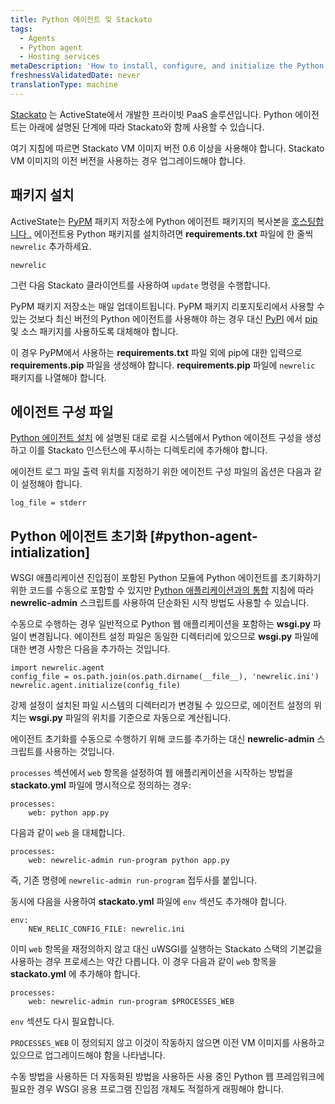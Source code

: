 ```yaml
---
title: Python 에이전트 및 Stackato
tags:
  - Agents
  - Python agent
  - Hosting services
metaDescription: 'How to install, configure, and initialize the Python agent with ActiveState''s Stackato solution.'
freshnessValidatedDate: never
translationType: machine
---
```


[Stackato](http://www.activestate.com/cloud) 는 ActiveState에서 개발한 프라이빗 PaaS 솔루션입니다. Python 에이전트는 아래에 설명된 단계에 따라 Stackato와 함께 사용할 수 있습니다.

여기 지침에 따르면 Stackato VM 이미지 버전 0.6 이상을 사용해야 합니다. Stackato VM 이미지의 이전 버전을 사용하는 경우 업그레이드해야 합니다.

## 패키지 설치

ActiveState는 [PyPM](http://code.activestate.com/pypm) 패키지 저장소에 Python 에이전트 패키지의 복사본을 [호스팅합니다 .](http://code.activestate.com/pypm/newrelic/) 에이전트용 Python 패키지를 설치하려면 <DNT>**requirements.txt**</DNT> 파일에 한 줄씩 `newrelic` 추가하세요.

```
newrelic
```

그런 다음 Stackato 클라이언트를 사용하여 `update` 명령을 수행합니다.

PyPM 패키지 저장소는 매일 업데이트됩니다. PyPM 패키지 리포지토리에서 사용할 수 있는 것보다 최신 버전의 Python 에이전트를 사용해야 하는 경우 대신 [PyPI](http://pypi.python.org) 에서 [pip](http://www.pip-installer.org/en/latest/) 및 소스 패키지를 사용하도록 대체해야 합니다.

이 경우 PyPM에서 사용하는 <DNT>**requirements.txt**</DNT> 파일 외에 pip에 대한 입력으로 <DNT>**requirements.pip**</DNT> 파일을 생성해야 합니다. <DNT>**requirements.pip**</DNT> 파일에 `newrelic` 패키지를 나열해야 합니다.

## 에이전트 구성 파일

[Python 에이전트 설치](/docs/agents/python-agent/installation-and-configuration/python-agent-installation) 에 설명된 대로 로컬 시스템에서 Python 에이전트 구성을 생성하고 이를 Stackato 인스턴스에 푸시하는 디렉토리에 추가해야 합니다.

에이전트 로그 파일 출력 위치를 지정하기 위한 에이전트 구성 파일의 옵션은 다음과 같이 설정해야 합니다.

```
log_file = stderr
```

## Python 에이전트 초기화 [#python-agent-intialization]

WSGI 애플리케이션 진입점이 포함된 Python 모듈에 Python 에이전트를 초기화하기 위한 코드를 수동으로 포함할 수 있지만 [Python 애플리케이션과의 통합](/docs/agents/python-agent/installation-and-configuration/python-agent-integration) 지침에 따라 <DNT>**newrelic-admin**</DNT> 스크립트를 사용하여 단순화된 시작 방법도 사용할 수 있습니다.

수동으로 수행하는 경우 일반적으로 Python 웹 애플리케이션을 포함하는 <DNT>**wsgi.py**</DNT> 파일이 변경됩니다. 에이전트 설정 파일은 동일한 디렉터리에 있으므로 <DNT>**wsgi.py**</DNT> 파일에 대한 변경 사항은 다음을 추가하는 것입니다.

```
import newrelic.agent
config_file = os.path.join(os.path.dirname(__file__), 'newrelic.ini')
newrelic.agent.initialize(config_file)
```

강제 설정이 설치된 파일 시스템의 디렉터리가 변경될 수 있으므로, 에이전트 설정의 위치는 <DNT>**wsgi.py**</DNT> 파일의 위치를 기준으로 자동으로 계산됩니다.

에이전트 초기화를 수동으로 수행하기 위해 코드를 추가하는 대신 <DNT>**newrelic-admin**</DNT> 스크립트를 사용하는 것입니다.

`processes` 섹션에서 `web` 항목을 설정하여 웹 애플리케이션을 시작하는 방법을 <DNT>**stackato.yml**</DNT> 파일에 명시적으로 정의하는 경우:

```
processes:
    web: python app.py
```

다음과 같이 `web` 을 대체합니다.

```
processes:
    web: newrelic-admin run-program python app.py
```

즉, 기존 명령에 `newrelic-admin run-program` 접두사를 붙입니다.

동시에 다음을 사용하여 <DNT>**stackato.yml**</DNT> 파일에 `env` 섹션도 추가해야 합니다.

```
env:
    NEW_RELIC_CONFIG_FILE: newrelic.ini
```

이미 `web` 항목을 재정의하지 않고 대신 uWSGI를 실행하는 Stackato 스택의 기본값을 사용하는 경우 프로세스는 약간 다릅니다. 이 경우 다음과 같이 `web` 항목을 <DNT>**stackato.yml**</DNT> 에 추가해야 합니다.

```
processes:
    web: newrelic-admin run-program $PROCESSES_WEB
```

`env` 섹션도 다시 필요합니다.

`PROCESSES_WEB` 이 정의되지 않고 이것이 작동하지 않으면 이전 VM 이미지를 사용하고 있으므로 업그레이드해야 함을 나타냅니다.

수동 방법을 사용하든 더 자동화된 방법을 사용하든 사용 중인 Python 웹 프레임워크에 필요한 경우 WSGI 응용 프로그램 진입점 개체도 적절하게 래핑해야 합니다.